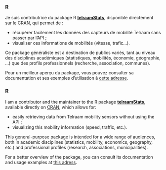 ::: {.content-visible when-profile="french"}
### R

Je suis contributrice du package R [**telraamStats**](https://github.com/agistaterre/telraamStats), disponible directement sur le [CRAN](https://cran.r-project.org/web/packages/telraamStats/index.html), qui permet de :

-   récupérer facilement les données des capteurs de mobilité Telraam sans passer par l'API ;
-   visualiser ces informations de mobilités (vitesse, trafic...).

Ce package généraliste est à destination de publics variés, tant au niveau des disciplines académiques (statistiques, mobilités, économie, géographie, ...) que des profils professionnels (recherche, association, communes).

Pour un meilleur aperçu du package, vous pouvez consulter sa documentation et ses exemples d'utilisation à [cette adresse](https://annuaire.agistaterre.org/telraamStats/).
:::

::: {.content-visible when-profile="english"}
### R

I am a contributor and the maintainer to the R package [**telraamStats**](https://github.com/agistaterre/telraamStats), available directly on [CRAN](https://cran.r-project.org/web/packages/telraamStats/index.html), which allows for:

-   easily retrieving data from Telraam mobility sensors without using the API ;
-   visualizing this mobility information (speed, traffic, etc.).

This general-purpose package is intended for a wide range of audiences, both in academic disciplines (statistics, mobility, economics, geography, etc.) and professional profiles (research, associations, municipalities).

For a better overview of the package, you can consult its documentation and usage examples at [this adress](https://annuaire.agistaterre.org/telraamStats/).
:::

